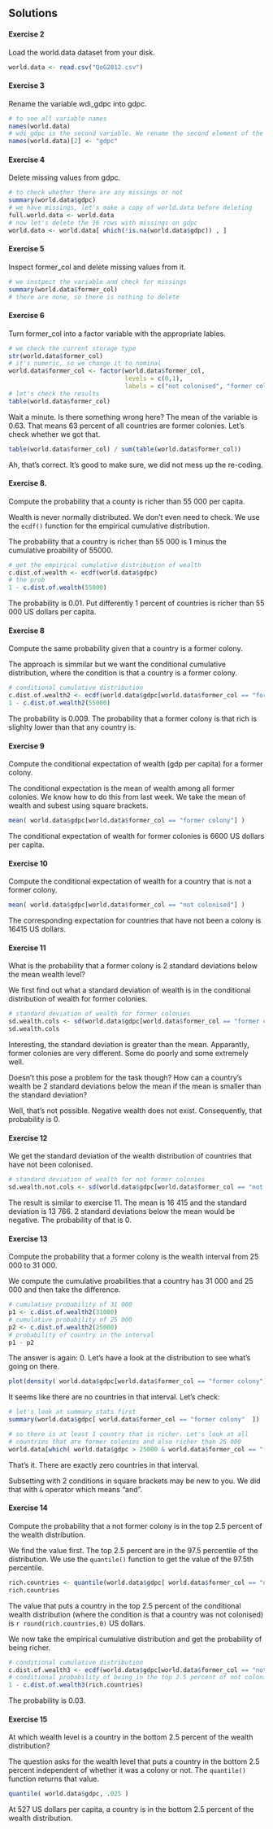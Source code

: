 ## Solutions

#### Exercise 2

Load the world.data dataset from your disk.

```r
world.data <- read.csv("QoG2012.csv")
```


#### Exercise 3

Rename the variable wdi_gdpc into gdpc.

```r
# to see all variable names
names(world.data)
# wdi_gdpc is the second variable. We rename the second element of the names vector
names(world.data)[2] <- "gdpc"
```

#### Exercise 4

Delete missing values from gdpc.

```r
# to check whether there are any missings or not
summary(world.data$gdpc)
# we have missings, let's make a copy of world.data before deleting
full.world.data <- world.data
# now let's delete the 16 rows with missings on gdpc
world.data <- world.data[ which(!is.na(world.data$gdpc)) , ]
```

#### Exercise 5

Inspect former_col and delete missing values from it.

```r
# we instpect the variable and check for missings
summary(world.data$former_col)
# there are none, so there is nothing to delete
```

#### Exercise 6

Turn former_col into a factor variable with the appropriate lables.

```r
# we check the current storage type
str(world.data$former_col)
# it's numeric, so we change it to nominal
world.data$former_col <- factor(world.data$former_col, 
                                levels = c(0,1), 
                                labels = c("not colonised", "former colony" ))
# let's check the results
table(world.data$former_col)
```

Wait a minute. Is there something wrong here? The mean of the variable is 0.63. That means 63 percent of all countries are former colonies. Let's check whether we got that.

```r
table(world.data$former_col) / sum(table(world.data$former_col))
```

Ah, that's correct. It's good to make sure, we did not mess up the re-coding.

#### Exercise 8.

Compute the probability that a county is richer than 55 000 per capita. 

Wealth is never normally distributed. We don't even need to check. We use the `ecdf()` function for the empirical cumulative distribution.

The probability that a country is richer than 55 000 is 1 minus the cumulative proability of 55000. 

```r
# get the empirical cumulative distribution of wealth
c.dist.of.wealth <- ecdf(world.data$gdpc)
# the prob
1 - c.dist.of.wealth(55000)
```

The probability is 0.01. Put differently 1 percent of countries is richer than 55 000 US dollars per capita.

#### Exercise 8

Compute the same probability given that a country is a former colony.

The approach is simmilar but we want the conditional cumulative distribution, where the condition is that a country is a former colony.

```r
# conditional cumulative distribution
c.dist.of.wealth2 <- ecdf(world.data$gdpc[world.data$former_col == "former colony"])
1 - c.dist.of.wealth2(55000)
```

The probability is 0.009. The probability that a former colony is that rich is slighlty lower than that any country is.

#### Exercise 9

Compute the conditional expectation of wealth (gdp per capita) for a former colony.

The conditional expectation is the mean of wealth among all former colonies. We know how to do this from last week. We take the mean of wealth and subest using square brackets.

```r
mean( world.data$gdpc[world.data$former_col == "former colony"] )
```

The conditional expectation of wealth for former colonies is 6600 US dollars per capita.

#### Exercise 10

Compute the conditional expectation of wealth for a country that is not a former colony.

```r
mean( world.data$gdpc[world.data$former_col == "not colonised"] )
``` 
 
The corresponding expectation for countries that have not been a colony is 16415 US dollars.

#### Exercise 11

What is the probability that a former colony is 2 standard deviations below the mean wealth level?

We first find out what a standard deviation of wealth is in the conditional distribution of wealth for former colonies.

```r
# standard deviation of wealth for former colonies
sd.wealth.cols <- sd(world.data$gdpc[world.data$former_col == "former colony"])
sd.wealth.cols
```

Interesting, the standard deviation is greater than the mean. Apparantly, former colonies are very different. Some do poorly and some extremely well.

Doesn't this pose a problem for the task though? How can a country's wealth be 2 standard deviations below the mean if the mean is smaller than the standard deviation? 

Well, that's not possible. Negative wealth does not exist. Consequently, that probability is 0.

#### Exercise 12

We get the standard deviation of the wealth distribution of countries that have not been colonised.

```r
# standard deviation of wealth for not former colonies
sd.wealth.not.cols <- sd(world.data$gdpc[world.data$former_col == "not colonised"])
```

The result is similar to exercise 11. The mean is 16 415 and the standard deviation is 13 766. 2 standard deviations below the mean would be negative. The probability of that is 0.

#### Exercise 13

Compute the probability that a former colony is the wealth interval from 25 000 to 31 000.

We compute the cumulative proabilities that a country has 31 000 and 25 000 and then take the difference.

```r
# cumulative probability of 31 000
p1 <- c.dist.of.wealth2(31000)
# cumulative probability of 25 000
p2 <- c.dist.of.wealth2(25000)
# probability of country in the interval
p1 - p2
```


The answer is again: 0. Let's have a look at the distribution to see what's going on there.

```r
plot(density( world.data$gdpc[world.data$former_col == "former colony"] ))
```

It seems like there are no countries in that interval. Let's check:

```r
# let's look at summary stats first
summary(world.data$gdpc[ world.data$former_col == "former colony"  ])

# so there is at least 1 country that is richer. Let's look at all 
# countries that are former colonies and also richer than 25 000
world.data[which( world.data$gdpc > 25000 & world.data$former_col == "former colony"), ]
```

That's it. There are exactly zero countries in that interval.

Subsetting with 2 conditions in square brackets may be new to you. We did that with `&` operator which means "and".

#### Exercise 14

Compute the probability that a not former colony is in the top 2.5 percent of the wealth distribution.

We find the value first. The top 2.5 percent are in the 97.5 percentile of the distribution. We use the `quantile()` function to get the value of the 97.5th percentile.

```r
rich.countries <- quantile(world.data$gdpc[ world.data$former_col == "not colonised"], .975)
rich.countries
```
The value that puts a country in the top 2.5 percent of the conditional wealth distribution (where the condition is that a country was not colonised) is `r round(rich.countries,0)` US dollars.

We now take the empirical cumulative distribution and get the probability of being richer.

```r
# conditional cumulative distribution
c.dist.of.wealth3 <- ecdf(world.data$gdpc[world.data$former_col == "not colonised"])
# conditional probability of being in the top 2.5 percent of not colonised countries
1 - c.dist.of.wealth3(rich.countries)
```

The probability is 0.03.

#### Exercise 15

At which wealth level is a country in the bottom 2.5 percent of the wealth distribution?

The question asks for the wealth level that puts a country in the bottom 2.5 percent independent of whether it was a colony or not. The `quantile()` function returns that value.

```r
quantile( world.data$gdpc, .025 )
```

At 527 US dollars per capita, a country is in the bottom 2.5 percent of the wealth distribution.


